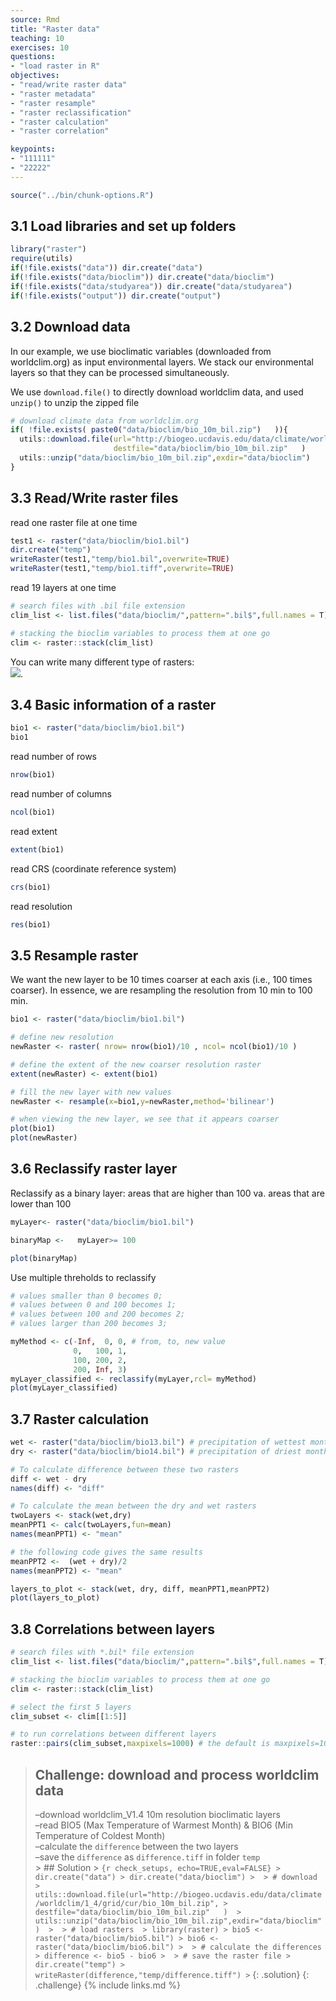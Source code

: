 ```yaml
---
source: Rmd
title: "Raster data"
teaching: 10
exercises: 10
questions:
- "load raster in R"
objectives:
- "read/write raster data"
- "raster metadata"
- "raster resample"
- "raster reclassification"
- "raster calculation"
- "raster correlation"

keypoints:
- "111111"
- "22222"
---
```


```r
source("../bin/chunk-options.R")
```

## 3.1 Load libraries and set up folders 
```r
library("raster")
require(utils)
if(!file.exists("data")) dir.create("data")
if(!file.exists("data/bioclim")) dir.create("data/bioclim")
if(!file.exists("data/studyarea")) dir.create("data/studyarea")
if(!file.exists("output")) dir.create("output")
```


## 3.2 Download data   
In our example, we use bioclimatic variables (downloaded from worldclim.org) as input environmental layers. We stack our environmental layers so that they can be processed simultaneously.  

We use `download.file()` to directly download worldclim data, and used `unzip()` to unzip the zipped file
```r
# download climate data from worldclim.org
if( !file.exists( paste0("data/bioclim/bio_10m_bil.zip")   )){
  utils::download.file(url="http://biogeo.ucdavis.edu/data/climate/worldclim/1_4/grid/cur/bio_10m_bil.zip",
                       destfile="data/bioclim/bio_10m_bil.zip"   ) 
  utils::unzip("data/bioclim/bio_10m_bil.zip",exdir="data/bioclim") 
}
```

## 3.3 Read/Write raster files  
read one raster file at one time  
```r
test1 <- raster("data/bioclim/bio1.bil")
dir.create("temp")
writeRaster(test1,"temp/bio1.bil",overwrite=TRUE)
writeRaster(test1,"temp/bio1.tiff",overwrite=TRUE)
```

read 19 layers at one time  
```r
# search files with .bil file extension
clim_list <- list.files("data/bioclim/",pattern=".bil$",full.names = T)

# stacking the bioclim variables to process them at one go 
clim <- raster::stack(clim_list) 
```

You can write many different type of rasters:  
![]({{ page.root }}/fig/rastertype.png). 


## 3.4 Basic information of a raster  
```r
bio1 <- raster("data/bioclim/bio1.bil")
bio1
```

read number of rows  
```r
nrow(bio1)
```

read number of columns  
```r
ncol(bio1)
```

read extent
```r
extent(bio1)
```

read CRS (coordinate reference system)  
```r
crs(bio1)
```

read resolution
```r
res(bio1)
```


## 3.5 Resample raster   
We want the new layer to be 10 times coarser at each axis (i.e., 100 times coarser). In essence, we are resampling the resolution from 10 min to 100 min.

```r
bio1 <- raster("data/bioclim/bio1.bil")

# define new resolution
newRaster <- raster( nrow= nrow(bio1)/10 , ncol= ncol(bio1)/10 )

# define the extent of the new coarser resolution raster
extent(newRaster) <- extent(bio1)

# fill the new layer with new values
newRaster <- resample(x=bio1,y=newRaster,method='bilinear')

# when viewing the new layer, we see that it appears coarser
plot(bio1)
plot(newRaster) 
```

## 3.6 Reclassify raster layer     
Reclassify as a binary layer: areas that are higher than 100 va. areas that are lower than 100
```r
myLayer<- raster("data/bioclim/bio1.bil")

binaryMap <-   myLayer>= 100

plot(binaryMap)
```

Use multiple threholds to reclassify
```r

# values smaller than 0 becomes 0; 
# values between 0 and 100 becomes 1; 
# values between 100 and 200 becomes 2;
# values larger than 200 becomes 3;

myMethod <- c(-Inf,  0, 0, # from, to, new value
              0,   100, 1,
              100, 200, 2,
              200, Inf, 3)
myLayer_classified <- reclassify(myLayer,rcl= myMethod)
plot(myLayer_classified)
```

## 3.7 Raster calculation    

```r
wet <- raster("data/bioclim/bio13.bil") # precipitation of wettest month
dry <- raster("data/bioclim/bio14.bil") # precipitation of driest month

# To calculate difference between these two rasters
diff <- wet - dry
names(diff) <- "diff"

# To calculate the mean between the dry and wet rasters
twoLayers <- stack(wet,dry)
meanPPT1 <- calc(twoLayers,fun=mean)
names(meanPPT1) <- "mean"

# the following code gives the same results
meanPPT2 <-  (wet + dry)/2
names(meanPPT2) <- "mean"

layers_to_plot <- stack(wet, dry, diff, meanPPT1,meanPPT2)
plot(layers_to_plot)

```

## 3.8  Correlations between layers   
```r
# search files with *.bil* file extension
clim_list <- list.files("data/bioclim/",pattern=".bil$",full.names = T)

# stacking the bioclim variables to process them at one go 
clim <- raster::stack(clim_list) 

# select the first 5 layers
clim_subset <- clim[[1:5]]

# to run correlations between different layers
raster::pairs(clim_subset,maxpixels=1000) # the default is maxpixels=100000

```


> ## Challenge: download and process worldclim data  
> --download worldclim_V1.4 10m resolution bioclimatic layers   
> --read BIO5 (Max Temperature of Warmest Month) & BIO6 (Min Temperature of Coldest Month)   
> --calculate the `difference` between the two layers  
> --save the `difference` as `difference.tiff` in folder `temp`  
> > ## Solution
> > ```{r check_setups, echo=TRUE,eval=FALSE}
> > dir.create("data")
> > dir.create("data/bioclim")
> > 
> > # download 
> > utils::download.file(url="http://biogeo.ucdavis.edu/data/climate/worldclim/1_4/grid/cur/bio_10m_bil.zip",
> >                       destfile="data/bioclim/bio_10m_bil.zip"   ) 
> > utils::unzip("data/bioclim/bio_10m_bil.zip",exdir="data/bioclim") 
> > 
> > # load rasters 
> > library(raster)
> > bio5 <- raster("data/bioclim/bio5.bil")
> > bio6 <- raster("data/bioclim/bio6.bil")
> > 
> > # calculate the differences
> > difference <- bio5 - bio6
> > 
> > # save the raster file
> > dir.create("temp")
> > writeRaster(difference,"temp/difference.tiff")
> > ```
> {: .solution}
{: .challenge}
{% include links.md %}
